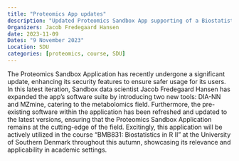 ```yaml
---
title: "Proteomics App updates"
description: "Updated Proteomics Sandbox App supporting of a Biostatistics course at SDU"
Organizers: Jacob Fredegaard Hansen
date: 2023-11-09
Dates: "9 November 2023"
Location: SDU
categories: [proteomics, course, SDU]
---
```


The Proteomics Sandbox Application has recently undergone a significant update, enhancing its security features to ensure safer usage for its users. In this latest iteration, Sandbox data scientist Jacob Fredegaard Hansen has expanded the app's software suite by introducing two new tools: DIA-NN and MZmine, catering to the metabolomics field. Furthermore, the pre-existing software within the application has been refreshed and updated to the latest versions, ensuring that the Proteomics Sandbox Application remains at the cutting-edge of the field. Excitingly, this application will be actively utilized in the course "BMB831: Biostatistics in R II" at the University of Southern Denmark throughout this autumn, showcasing its relevance and applicability in academic settings.